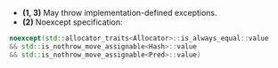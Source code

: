 - **(1, 3)** May throw implementation-defined exceptions.
- **(2)** Noexcept specification:
```cpp
noexcept(std::allocator_traits<Allocator>::is_always_equal::value
&& std::is_nothrow_move_assignable<Hash>::value
&& std::is_nothrow_move_assignable<Pred>::value)
```
